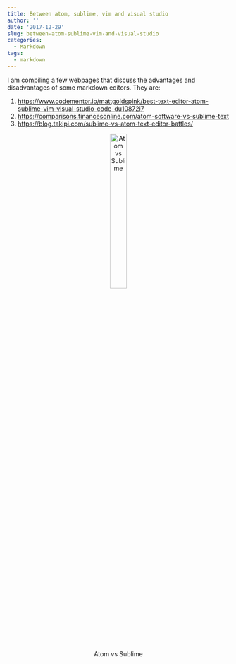 ```yaml
---
title: Between atom, sublime, vim and visual studio
author: ''
date: '2017-12-29'
slug: between-atom-sublime-vim-and-visual-studio
categories:
  - Markdown
tags:
  - markdown
---
```


I am compiling a few webpages that discuss the advantages and disadvantages of some markdown editors. They are:

1.  <https://www.codementor.io/mattgoldspink/best-text-editor-atom-sublime-vim-visual-studio-code-du10872i7>
2.  <https://comparisons.financesonline.com/atom-software-vs-sublime-text>
3.  <https://blog.takipi.com/sublime-vs-atom-text-editor-battles/>

<center>![Atom vs Sublime](/images/atom-sublime.jpg){width=30%}</center>


